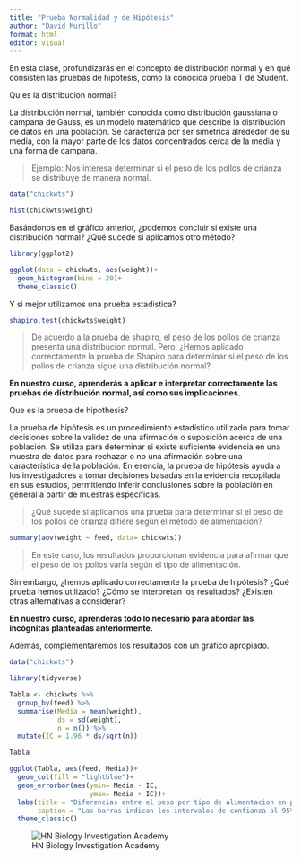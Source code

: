 ---
title: "Prueba Normalidad y de Hipótesis"
author: "David Murillo"
format: html
editor: visual
---

En esta clase, profundizarás en el concepto de distribución normal y en qué consisten las pruebas de hipótesis, como la conocida prueba T de Student.

Qu es la distribucion normal?

La distribución normal, también conocida como distribución gaussiana o campana de Gauss, es un modelo matemático que describe la distribución de datos en una población. Se caracteriza por ser simétrica alrededor de su media, con la mayor parte de los datos concentrados cerca de la media y una forma de campana.

> Ejemplo: Nos interesa determinar si el peso de los pollos de crianza se distribuye de manera normal.

```{r}
data("chickwts")

hist(chickwts$weight)
```
Basándonos en el gráfico anterior, ¿podemos concluir si existe una distribución normal? ¿Qué sucede si aplicamos otro método?

```{r, echo=FALSE}
library(ggplot2)

ggplot(data = chickwts, aes(weight))+
  geom_histogram(bins = 20)+
  theme_classic()
```
Y si mejor utilizamos una prueba estadistica?

```{r, echo=FALSE}
shapiro.test(chickwts$weight)
```
> De acuerdo a la prueba de shapiro, el peso de los pollos de crianza presenta una distribucion normal. Pero,  ¿Hemos aplicado correctamente la prueba de Shapiro para determinar si el peso de los pollos de crianza sigue una distribución normal?

**En nuestro curso, aprenderás a aplicar e interpretar correctamente las pruebas de distribución normal, así como sus implicaciones.**


Que es la prueba de hipothesis?

La prueba de hipótesis es un procedimiento estadístico utilizado para tomar decisiones sobre la validez de una afirmación o suposición acerca de una población. Se utiliza para determinar si existe suficiente evidencia en una muestra de datos para rechazar o no una afirmación sobre una característica de la población. En esencia, la prueba de hipótesis ayuda a los investigadores a tomar decisiones basadas en la evidencia recopilada en sus estudios, permitiendo inferir conclusiones sobre la población en general a partir de muestras específicas.


> ¿Qué sucede si aplicamos una prueba para determinar si el peso de los pollos de crianza difiere según el método de alimentación?

```{r}
summary(aov(weight ~ feed, data= chickwts))
```

> En este caso, los resultados proporcionan evidencia para afirmar que el peso de los pollos varía según el tipo de alimentación.

Sin embargo, ¿hemos aplicado correctamente la prueba de hipótesis? ¿Qué prueba hemos utilizado? ¿Cómo se interpretan los resultados? ¿Existen otras alternativas a considerar?

**En nuestro curso, aprenderás todo lo necesario para abordar las incógnitas planteadas anteriormente.**

Además, complementaremos los resultados con un gráfico apropiado.

```{r, echo=FALSE, warning=FALSE, message=FALSE, results='hide'}

data("chickwts")

library(tidyverse)

Tabla <- chickwts %>% 
  group_by(feed) %>% 
  summarise(Media = mean(weight),
            ds = sd(weight),
            n = n()) %>% 
  mutate(IC = 1.96 * ds/sqrt(n))

Tabla
```


```{r, echo=FALSE}
ggplot(Tabla, aes(feed, Media))+
  geom_col(fill = "lightblue")+
  geom_errorbar(aes(ymin= Media - IC,
                    ymax= Media + IC))+
  labs(title = "Diferencias entre el peso por tipo de alimentacion en pollos de crianza", y= "Peso", x= "Tipo de alimentacion",
       caption = "Las barras indican los intervalos de confianza al 95%")+
  theme_classic()
```

![HN Biology Investigation Academy](HN Cursos publicidad/HN Biology Inv large.jpg)